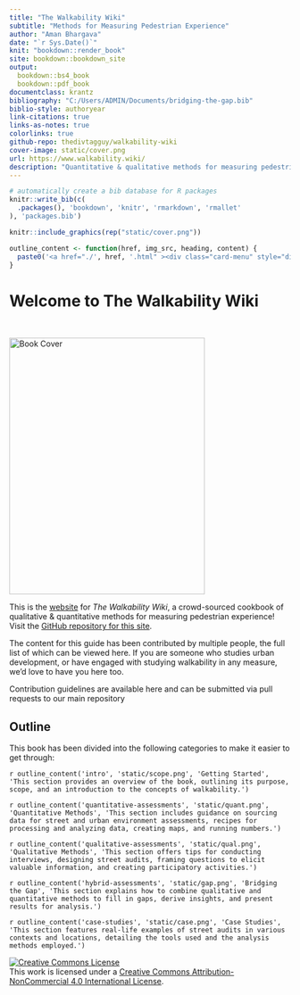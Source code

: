 ```yaml
---
title: "The Walkability Wiki"
subtitle: "Methods for Measuring Pedestrian Experience"
author: "Aman Bhargava"
date: "`r Sys.Date()`"
knit: "bookdown::render_book"
site: bookdown::bookdown_site 
output: 
  bookdown::bs4_book
  bookdown::pdf_book
documentclass: krantz
bibliography: "C:/Users/ADMIN/Documents/bridging-the-gap.bib"
biblio-style: authoryear
link-citations: true
links-as-notes: true
colorlinks: true
github-repo: thedivtagguy/walkability-wiki
cover-image: static/cover.png
url: https://www.walkability.wiki/
description: "Quantitative & qualitative methods for measuring pedestrian experience."
---
```


```r
# automatically create a bib database for R packages
knitr::write_bib(c(
  .packages(), 'bookdown', 'knitr', 'rmarkdown', 'rmallet'
), 'packages.bib')

knitr::include_graphics(rep("static/cover.png"))

outline_content <- function(href, img_src, heading, content) {
  paste0('<a href="./', href, '.html" ><div class="card-menu" style="display:flex; width:100%;"><div class="side1"><p><img class="inline-image" style="width:200px; height:200px;" src="', img_src, '" style="display: block; margin: auto;"></p></div><div class="side2"><h4 id="', make.names(heading), '" class="hasAnchor">', heading, '</h4><p>', content, '</p></div></div></a>')
}


```

# Welcome to The Walkability Wiki {.unnumbered}

<br>

<img src="static/cover.png" alt="Book Cover" class="cover" width="350" height="460"/>

```{=html}
<style>
.inline-figure {
    border: none !important;

  overflow-x: visible !important;
}
</style>
```
This is the [website](http://walkability.wiki/) for *The Walkability Wiki*, a crowd-sourced cookbook of qualitative & quantitative methods for measuring pedestrian experience! Visit the [GitHub repository for this site](https://github.com/thedivtagguy/walkability-wiki).

The content for this guide has been contributed by multiple people, the full list of which can be viewed here. If you are someone who studies urban development, or have engaged with studying walkability in any measure, we'd love to have you here too.

Contribution guidelines are available here and can be submitted via pull requests to our main repository

## Outline {.unnumbered}

This book has been divided into the following categories to make it easier to get through:

`r outline_content('intro', 'static/scope.png', 'Getting Started', 'This section provides an overview of the book, outlining its purpose, scope, and an introduction to the concepts of walkability.')`

`r outline_content('quantitative-assessments', 'static/quant.png', 'Quantitative Methods', 'This section includes guidance on sourcing data for street and urban environment assessments, recipes for processing and analyzing data, creating maps, and running numbers.')`

`r outline_content('qualitative-assessments', 'static/qual.png', 'Qualitative Methods', 'This section offers tips for conducting interviews, designing street audits, framing questions to elicit valuable information, and creating participatory activities.')`

`r outline_content('hybrid-assessments', 'static/gap.png', 'Bridging the Gap', 'This section explains how to combine qualitative and quantitative methods to fill in gaps, derive insights, and present results for analysis.')`

`r outline_content('case-studies', 'static/case.png', 'Case Studies', 'This section features real-life examples of street audits in various contexts and locations, detailing the tools used and the analysis methods employed.')`

<a rel="license" href="http://creativecommons.org/licenses/by-nc/4.0/"><img src="https://i.creativecommons.org/l/by-nc/4.0/88x31.png" alt="Creative Commons License" style="border-width:0"/></a><br />This work is licensed under a <a rel="license" href="http://creativecommons.org/licenses/by-nc/4.0/">Creative Commons Attribution-NonCommercial 4.0 International License</a>.
